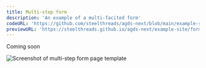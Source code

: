 ```yaml
---
title: Multi-step form
description: 'An example of a multi-facited form'
codeURL: 'https://github.com/steelthreads/agds-next/blob/main/example-site/pages/form-multi-step.tsx'
previewURL: 'https://steelthreads.github.io/agds-next/example-site/form-multi-step'
---
```


Coming soon

![Screenshot of multi-step form page template](/agds-next/img/templates/multi-step-form.jpg)
